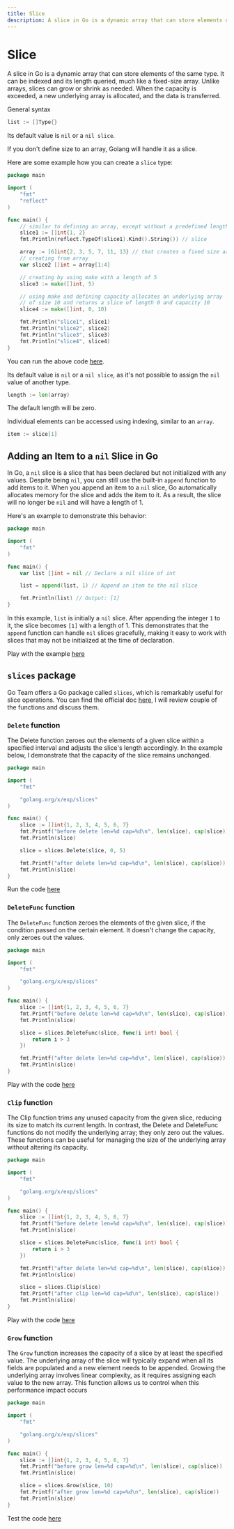 ```yaml
---
title: Slice
description: A slice in Go is a dynamic array that can store elements of the same type.
---
```


# Slice
A slice in Go is a dynamic array that can store elements of the same type. It can be indexed and its length queried, much like a fixed-size array. Unlike arrays, slices can grow or shrink as needed. When the capacity is exceeded, a new underlying array is allocated, and the data is transferred.

General syntax
```go copy
list := []Type{}
```
Its default value is `nil` or a `nil slice`.

If you don't define size to an array, Golang will handle it as a slice.

Here are some example how you can create a `slice` type:
```go copy {10, 15}
package main

import (
	"fmt"
	"reflect"
)

func main() {
	// similar to defining an array, except without a predefined length
	slice1 := []int{1, 2}
	fmt.Println(reflect.TypeOf(slice1).Kind().String()) // slice

	array := [6]int{2, 3, 5, 7, 11, 13} // that creates a fixed size array
	// creating from array
	var slice2 []int = array[1:4]

	// creating by using make with a length of 5
	slice3 := make([]int, 5)

	// using make and defining capacity allocates an underlying array
	// of size 10 and returns a slice of length 0 and capacity 10
	slice4 := make([]int, 0, 10)

	fmt.Println("slice1", slice1)
	fmt.Println("slice2", slice2)
	fmt.Println("slice3", slice3)
	fmt.Println("slice4", slice4)
}
```
You can run the above code [here](https://goplay.followthepattern.net/snippet/VWLo-LqMXcS).

Its default value is `nil` or a `nil slice`, as it's not possible to assign the `nil` value of another type.

```go copy
length := len(array)
```
The default length will be zero.

Individual elements can be accessed using indexing, similar to an `array`.

```go copy
item := slice[1]
```

## Adding an Item to a `nil` Slice in Go

In Go, a `nil` slice is a slice that has been declared but not initialized with any values. Despite being `nil`, you can still use the built-in `append` function to add items to it. When you append an item to a `nil` slice, Go automatically allocates memory for the slice and adds the item to it. As a result, the slice will no longer be `nil` and will have a length of 1.

Here's an example to demonstrate this behavior:

```go
package main

import (
	"fmt"
)

func main() {
	var list []int = nil // Declare a nil slice of int

	list = append(list, 1) // Append an item to the nil slice

	fmt.Println(list) // Output: [1]
}
```

In this example, `list` is initially a `nil` slice.
After appending the integer `1` to it, the slice becomes `[1]` with a length of 1.
This demonstrates that the `append` function can handle `nil` slices gracefully, making it easy to work with slices that may not be initialized at the time of declaration.


Play with the example [here](https://goplay.followthepattern.net/snippet/_DcacmEyUs8)

## `slices` package

Go Team offers a Go package called `slices`, which is remarkably useful for slice operations.
You can find the official doc [here](https://pkg.go.dev/golang.org/x/exp/slices), I will review couple of the functions and discuss them.


### `Delete` function

The Delete function zeroes out the elements of a given slice within a specified interval and adjusts the slice's length accordingly.
In the example below, I demonstrate that the capacity of the slice remains unchanged.

```go {14} copy
package main

import (
	"fmt"

	"golang.org/x/exp/slices"
)

func main() {
	slice := []int{1, 2, 3, 4, 5, 6, 7}
	fmt.Printf("before delete len=%d cap=%d\n", len(slice), cap(slice))
	fmt.Println(slice)

	slice = slices.Delete(slice, 0, 5)

	fmt.Printf("after delete len=%d cap=%d\n", len(slice), cap(slice))
	fmt.Println(slice)
}
```
Run the code [here](https://goplay.followthepattern.net/snippet/6jgC0fkFA0S)

### `DeleteFunc` function

The `DeleteFunc` function zeroes the elements of the given slice, if the condition passed on the certain element. It doesn't change the capacity, only zeroes out the values.

```go copy {14}
package main

import (
	"fmt"

	"golang.org/x/exp/slices"
)

func main() {
	slice := []int{1, 2, 3, 4, 5, 6, 7}
	fmt.Printf("before delete len=%d cap=%d\n", len(slice), cap(slice))
	fmt.Println(slice)

	slice = slices.DeleteFunc(slice, func(i int) bool {
		return i > 3
	})

	fmt.Printf("after delete len=%d cap=%d\n", len(slice), cap(slice))
	fmt.Println(slice)
}
```

Play with the code [here](https://goplay.followthepattern.net/snippet/iBc9m4H4CQ7)

### `Clip` function

The Clip function trims any unused capacity from the given slice, reducing its size to match its current length.
In contrast, the Delete and DeleteFunc functions do not modify the underlying array; they only zero out the values.
These functions can be useful for managing the size of the underlying array without altering its capacity.

```go copy {21}
package main

import (
	"fmt"

	"golang.org/x/exp/slices"
)

func main() {
	slice := []int{1, 2, 3, 4, 5, 6, 7}
	fmt.Printf("before delete len=%d cap=%d\n", len(slice), cap(slice))
	fmt.Println(slice)

	slice = slices.DeleteFunc(slice, func(i int) bool {
		return i > 3
	})

	fmt.Printf("after delete len=%d cap=%d\n", len(slice), cap(slice))
	fmt.Println(slice)

	slice = slices.Clip(slice)
	fmt.Printf("after clip len=%d cap=%d\n", len(slice), cap(slice))
	fmt.Println(slice)
}
```

Play with the code [here](https://goplay.followthepattern.net/snippet/j3pjDKqVxCT)

### `Grow` function

The `Grow` function increases the capacity of a slice by at least the specified value. The underlying array of the slice will typically expand when all its fields are populated and a new element needs to be appended. Growing the underlying array involves linear complexity, as it requires assigning each value to the new array. This function allows us to control when this performance impact occurs

```go copy {14}
package main

import (
	"fmt"

	"golang.org/x/exp/slices"
)

func main() {
	slice := []int{1, 2, 3, 4, 5, 6, 7}
	fmt.Printf("before grow len=%d cap=%d\n", len(slice), cap(slice))
	fmt.Println(slice)

	slice = slices.Grow(slice, 10)
	fmt.Printf("after grow len=%d cap=%d\n", len(slice), cap(slice))
	fmt.Println(slice)
}
```

Test the code [here](https://goplay.followthepattern.net/snippet/WJ0jLyZVjjz)